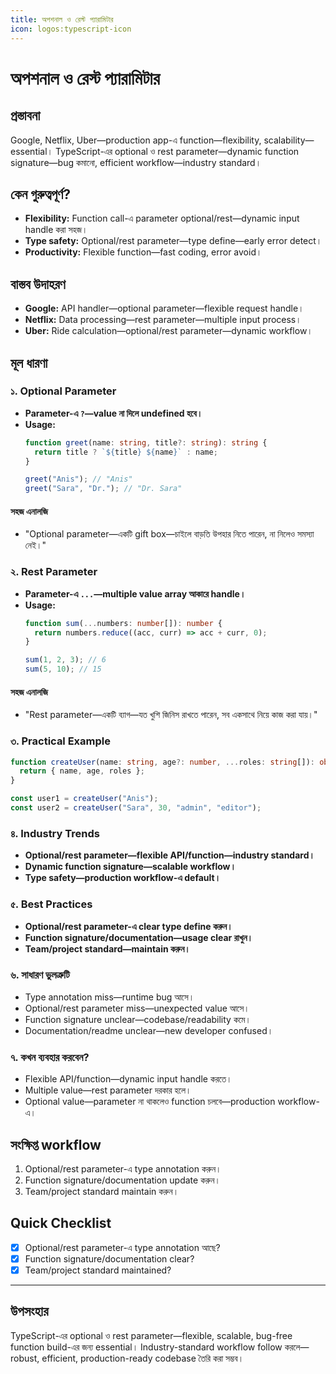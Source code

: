 ```yaml
---
title: অপশনাল ও রেস্ট প্যারামিটার
icon: logos:typescript-icon
---
```


# অপশনাল ও রেস্ট প্যারামিটার

## প্রস্তাবনা

Google, Netflix, Uber—production app-এ function—flexibility, scalability—essential। TypeScript-এর optional ও rest parameter—dynamic function signature—bug কমানো, efficient workflow—industry standard।

## কেন গুরুত্বপূর্ণ?

- **Flexibility:** Function call-এ parameter optional/rest—dynamic input handle করা সহজ।
- **Type safety:** Optional/rest parameter—type define—early error detect।
- **Productivity:** Flexible function—fast coding, error avoid।

## বাস্তব উদাহরণ

- **Google:** API handler—optional parameter—flexible request handle।
- **Netflix:** Data processing—rest parameter—multiple input process।
- **Uber:** Ride calculation—optional/rest parameter—dynamic workflow।

## মূল ধারণা

### ১. Optional Parameter

- **Parameter-এ `?`—value না দিলে undefined হবে।**
- **Usage:**
  ```typescript
  function greet(name: string, title?: string): string {
    return title ? `${title} ${name}` : name;
  }

  greet("Anis"); // "Anis"
  greet("Sara", "Dr."); // "Dr. Sara"
  ```

#### সহজ এনালজি

- "Optional parameter—একটি gift box—চাইলে বাড়তি উপহার নিতে পারেন, না নিলেও সমস্যা নেই।"

### ২. Rest Parameter

- **Parameter-এ `...`—multiple value array আকারে handle।**
- **Usage:**
  ```typescript
  function sum(...numbers: number[]): number {
    return numbers.reduce((acc, curr) => acc + curr, 0);
  }

  sum(1, 2, 3); // 6
  sum(5, 10); // 15
  ```

#### সহজ এনালজি

- "Rest parameter—একটি ব্যাগ—যত খুশি জিনিস রাখতে পারেন, সব একসাথে নিয়ে কাজ করা যায়।"

### ৩. Practical Example

```typescript
function createUser(name: string, age?: number, ...roles: string[]): object {
  return { name, age, roles };
}

const user1 = createUser("Anis");
const user2 = createUser("Sara", 30, "admin", "editor");
```

### ৪. Industry Trends

- **Optional/rest parameter—flexible API/function—industry standard।**
- **Dynamic function signature—scalable workflow।**
- **Type safety—production workflow-এ default।**

### ৫. Best Practices

- **Optional/rest parameter-এ clear type define করুন।**
- **Function signature/documentation—usage clear রাখুন।**
- **Team/project standard—maintain করুন।**

### ৬. সাধারণ ভুলত্রুটি

- Type annotation miss—runtime bug আসে।
- Optional/rest parameter miss—unexpected value আসে।
- Function signature unclear—codebase/readability কমে।
- Documentation/readme unclear—new developer confused।

### ৭. কখন ব্যবহার করবেন?

- Flexible API/function—dynamic input handle করতে।
- Multiple value—rest parameter দরকার হলে।
- Optional value—parameter না থাকলেও function চলবে—production workflow-এ।

## সংক্ষিপ্ত workflow

1. Optional/rest parameter-এ type annotation করুন।
2. Function signature/documentation update করুন।
3. Team/project standard maintain করুন।

## Quick Checklist

- [x] Optional/rest parameter-এ type annotation আছে?
- [x] Function signature/documentation clear?
- [x] Team/project standard maintained?

---

## উপসংহার

TypeScript-এর optional ও rest parameter—flexible, scalable, bug-free function build-এর জন্য essential। Industry-standard workflow follow করলে—robust, efficient, production-ready codebase তৈরি করা সম্ভব।

